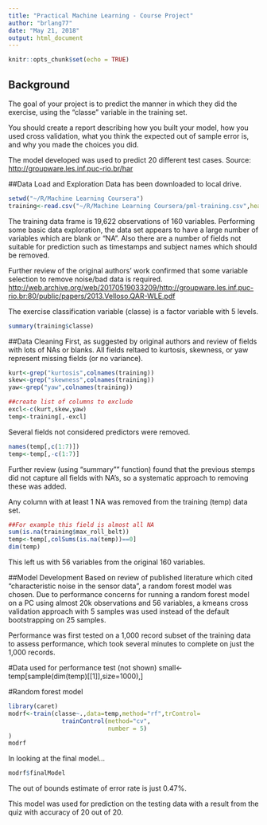 ---
title: "Practical Machine Learning - Course Project"
author: "brlang77"
date: "May 21, 2018"
output: html_document
---

```{r setup, include=FALSE}
knitr::opts_chunk$set(echo = TRUE)
```

## Background
The goal of your project is to predict the manner in which they did the exercise, using the "classe" variable in the training set. 

You should create a report describing how you built your model, 
how you used cross validation, what you think the expected out of sample error is, 
and why you made the choices you did. 

The model developed was used to predict 20 different test cases.
Source:  <http://groupware.les.inf.puc-rio.br/har> 

##Data Load and Exploration
Data has been downloaded to local drive.
```{r dataprep}
setwd("~/R/Machine Learning Coursera")
training<-read.csv("~/R/Machine Learning Coursera/pml-training.csv",header=TRUE,sep=",")
```
The training data frame is 19,622 observations of 160 variables.  Performing some basic data exploration, the data set appears to have a large number of variables which are blank or "NA".  Also there are a number of fields not suitable for prediction such as timestamps and subject names which should be removed.

Further review of the original authors' work confirmed that some variable selection to remove noise/bad data is required.
<http://web.archive.org/web/20170519033209/http://groupware.les.inf.puc-rio.br:80/public/papers/2013.Velloso.QAR-WLE.pdf>

The exercise classification variable (classe) is a factor variable with 5 levels.
```{r classe}
summary(training$classe)
```
##Data Cleaning
First, as suggested by original authors and review of fields with lots of NAs or blanks.  All fields reltaed to kurtosis, skewness, or yaw represent missing fields (or no variance).

```{r colnames}
kurt<-grep("kurtosis",colnames(training))
skew<-grep("skewness",colnames(training))
yaw<-grep("yaw",colnames(training))

##create list of columns to exclude
excl<-c(kurt,skew,yaw)
temp<-training[,-excl]
```
Several fields not considered predictors were removed.
```{r names2}
names(temp[,c(1:7)])
temp<-temp[,-c(1:7)]
```

Further review (using "summary"" function) found that the previous stemps did not capture all fields with NA's, so a systematic approach to removing these was added.

Any column with at least 1 NA was removed from the training (temp) data set.

```{r NAs}
##For example this field is almost all NA
sum(is.na(training$max_roll_belt))
temp<-temp[,colSums(is.na(temp))==0]
dim(temp)
```

This left us with 56 variables from the original 160 variables.

##Model Development
Based on review of published literature which cited "characteristic noise in the sensor data", a random forest model was chosen.  Due to performance concerns for running a random forest model on a PC using almost 20k observations and 56 variables, a kmeans cross validation approach with 5 samples was used instead of the default bootstrapping on 25 samples.

Performance was first tested on a 1,000 record subset of the training data to assess performance, which took several minutes to complete on just the 1,000 records.

#Data used for performance test (not shown)
small<-temp[sample(dim(temp)[[1]],size=1000),]

#Random forest model
```{r rfmodel}
library(caret)
modrf<-train(classe~.,data=temp,method="rf",trControl= 
               trainControl(method="cv",
                            number = 5)
)
modrf
```

In looking at the final model...
```{r finalmodel}
modrf$finalModel
```

The out of bounds estimate of error rate is just 0.47%.

This model was used for prediction on the testing data with a result from the quiz with accuracy of 20 out of 20.

